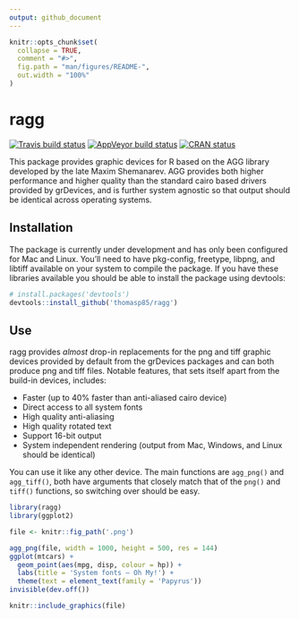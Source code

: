 ```yaml
---
output: github_document
---
```


<!-- README.md is generated from README.Rmd. Please edit that file -->

```r
knitr::opts_chunk$set(
  collapse = TRUE,
  comment = "#>",
  fig.path = "man/figures/README-",
  out.width = "100%"
)
```
# ragg

<!-- badges: start -->
[![Travis build status](https://travis-ci.org/thomasp85/ragg.svg?branch=master)](https://travis-ci.org/thomasp85/ragg)
[![AppVeyor build status](https://ci.appveyor.com/api/projects/status/github/thomasp85/ragg?branch=master&svg=true)](https://ci.appveyor.com/project/thomasp85/ragg)
[![CRAN status](https://www.r-pkg.org/badges/version/ragg)](https://cran.r-project.org/package=ragg)
<!-- badges: end -->

This package provides graphic devices for R based on the AGG library developed
by the late Maxim Shemanarev. AGG provides both higher performance and higher
quality than the standard cairo based drivers provided by grDevices, and is
further system agnostic so that output should be identical across operating
systems.

## Installation
The package is currently under development and has only been configured for
Mac and Linux. You'll need to have pkg-config, freetype, libpng, 
and libtiff available on your system to compile the package. If you have these
libraries available you should be able to install the package using devtools:

```r
# install.packages('devtools')
devtools::install_github('thomasp85/ragg')
```

## Use
ragg provides _almost_ drop-in replacements for the png and tiff graphic devices
provided by default from the grDevices packages and can both produce png and 
tiff files. Notable features, that sets itself apart from the build-in
devices, includes:

- Faster (up to 40% faster than anti-aliased cairo device)
- Direct access to all system fonts
- High quality anti-aliasing
- High quality rotated text
- Support 16-bit output
- System independent rendering (output from Mac, Windows, and Linux should be
  identical)

You can use it like any other device. The main functions are `agg_png()` and
`agg_tiff()`, both have arguments that closely match that of the `png()` and 
`tiff()` functions, so switching over should be easy.

```r
library(ragg)
library(ggplot2)

file <- knitr::fig_path('.png')

agg_png(file, width = 1000, height = 500, res = 144)
ggplot(mtcars) + 
  geom_point(aes(mpg, disp, colour = hp)) + 
  labs(title = 'System fonts — Oh My!') + 
  theme(text = element_text(family = 'Papyrus'))
invisible(dev.off())

knitr::include_graphics(file)
```

